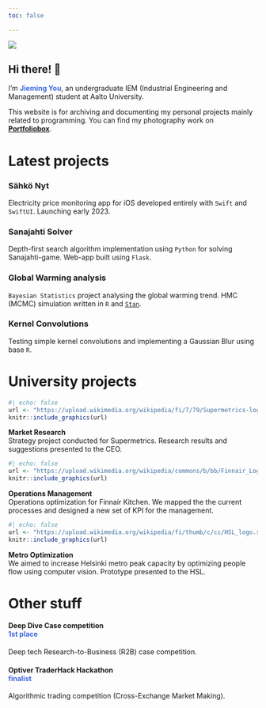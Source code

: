 ```yaml
---
toc: false

---
```



::: {.grid}

::: {.profile-photo .g-col-12 .g-col-md-6}
![](assets/profile.png)
:::

::: {.g-col-12 .g-col-md-6}
## Hi there! [👋]{.waving-hand}

I'm [**Jieming You**]{style="color: RoyalBlue;"}, an undergraduate IEM (Industrial Engineering and Management) student at Aalto University.

This website is for archiving and documenting my personal projects mainly related to programming. You can find my photography work on [**Portfoliobox**](https://jieming.portfoliobox.net).

:::

:::

# Latest projects {.centertitle}

::: {.grid}

::: {.project .g-col-12 .g-col-md-6 onclick=location.href='https://jieming.me/sahkonyt.html' onmouseover="" style="cursor: pointer;"}
### Sähkö Nyt
Electricity price monitoring app for iOS developed entirely with ```Swift``` and ```SwiftUI```. Launching early 2023.
:::

::: {.project .g-col-12 .g-col-md-6 onclick=location.href='https://jieming.me/sanajahti.html' onmouseover="" style="cursor: pointer;"}
### Sanajahti Solver
Depth-first search algorithm implementation using ```Python``` for solving Sanajahti-game. Web-app built using ```Flask```.
:::

::: {.project .g-col-12 .g-col-md-6 onclick=location.href='https://jieming.me/bayesian.html' onmouseover="" style="cursor: pointer;"}
### Global Warming analysis
```Bayesian Statistics``` project analysing the global warming trend. HMC (MCMC) simulation written in ```R``` and [```Stan```](https://mc-stan.org).
:::

::: {.project .g-col-12 .g-col-md-6 onclick=location.href='https://jieming.me/convolution.html' onmouseover="" style="cursor: pointer;"}
### Kernel Convolutions
Testing simple kernel convolutions and implementing a Gaussian Blur using base ```R```.
:::

:::

# University projects {.centertitle}

::: {.grid}
::: {.logo .g-col-6 .g-col-md-6 layout="[[-1], [1], [-1]]" onclick=location.href='https://supermetrics.com' onmouseover="" style="cursor: pointer;"}
```r
#| echo: false
url <- "https://upload.wikimedia.org/wikipedia/fi/7/79/Supermetrics-logo.png"
knitr::include_graphics(url)
```
:::

::: {.desc .g-col-6 .g-col-md-6}
**Market Research**<br/>
Strategy project conducted for Supermetrics. Research results and suggestions presented to the CEO.
:::

::: {.g-col-6 .g-col-md-6 layout="[[-1], [1], [-1]]" onclick=location.href='https://www.finnair.com' onmouseover="" style="cursor: pointer;"}
```r
#| echo: false
url <- "https://upload.wikimedia.org/wikipedia/commons/b/bb/Finnair_Logo.svg"
knitr::include_graphics(url)
```
:::
::: {.desc .g-col-6 .g-col-md-6}
**Operations Management**<br/>
Operations optimization for Finnair Kitchen. We mapped the the 
current processes and designed a new set of KPI for the management.
:::

::: {.g-col-6 .g-col-md-6 layout="[[-1], [1], [-1]]" onclick=location.href='https://www.hsl.fi' onmouseover="" style="cursor: pointer;"}
```r
#| echo: false
url <- "https://upload.wikimedia.org/wikipedia/fi/thumb/c/cc/HSL_logo.svg/1280px-HSL_logo.svg.png"
knitr::include_graphics(url)
```
:::
::: {.desc .g-col-6 .g-col-md-6}
**Metro Optimization**<br/>
We aimed to increase Helsinki metro peak capacity by optimizing people flow
using computer vision. Prototype presented to the HSL.
:::
:::

# Other stuff {.centertitle}

::: {.grid}

::: {.project .g-col-6 .g-col-md-6 onclick=location.href='https://deep-dive-8f0636.webflow.io' onmouseover="" style="cursor: pointer;"}
#### Deep Dive Case competition <br/> [1st place]{style="color: RoyalBlue;"}
Deep tech Research-to-Business (R2B) case competition.
:::

::: {.project .g-col-6 .g-col-md-6 onclick=location.href='https://optiver.com/competitions/traderhack2022/' onmouseover="" style="cursor: pointer;"}
#### Optiver TraderHack Hackathon <br/> [finalist]{style="color: RoyalBlue;"}
Algorithmic trading competition (Cross-Exchange Market Making).
:::

:::




